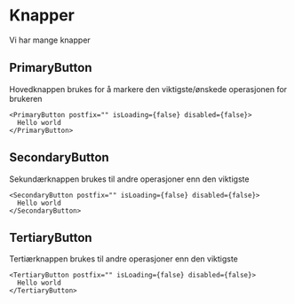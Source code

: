 
# Knapper

Vi har mange knapper

## PrimaryButton

Hovedknappen brukes for å markere den viktigste/ønskede operasjonen for brukeren

```tsx live=true
<PrimaryButton postfix="" isLoading={false} disabled={false}>
  Hello world
</PrimaryButton>
```

## SecondaryButton

Sekundærknappen brukes til andre operasjoner enn den viktigste

```tsx live=true
<SecondaryButton postfix="" isLoading={false} disabled={false}>
  Hello world
</SecondaryButton>
```

## TertiaryButton

Tertiærknappen brukes til andre operasjoner enn den viktigste

```tsx live=true
<TertiaryButton postfix="" isLoading={false} disabled={false}>
  Hello world
</TertiaryButton>
```

